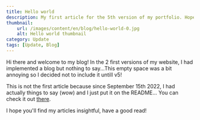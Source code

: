 ```yaml
---
title: Hello world
description: My first article for the 5th version of my portfolio. Hopefully not the last... but don't worry I have ideas this time!
thumbnail:
    url: /images/content/en/blog/hello-world-0.jpg
    alt: Hello world thumbnail
category: Update
tags: [Update, Blog]
---
```


Hi there and welcome to my blog! In the 2 first versions of my website, I had implemented a blog
but nothing to say...This empty space was a bit annoying so I decided not to include it untill v5!

This is not the first article because since September 15th 2022, I had actually things to say (wow)
and I just put it on the README... You can check it out [there](/blog/upgrading-an-unsupported-windows-10-pc-to-windows-11/).

I hope you'll find my articles insightful, have a good read!
